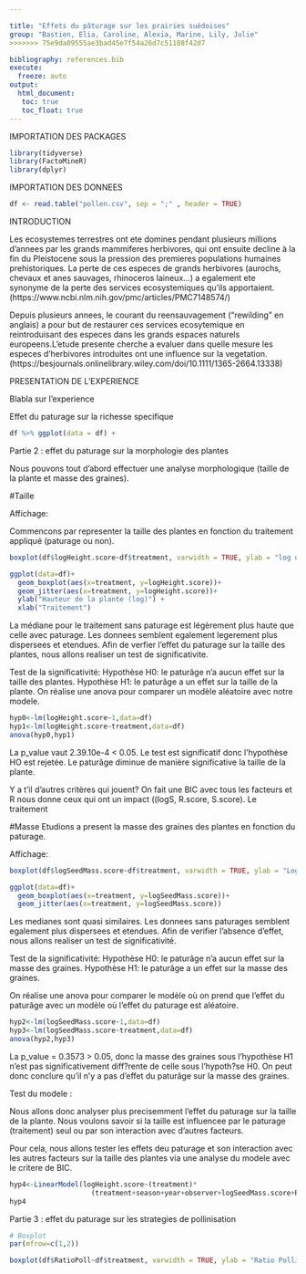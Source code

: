 ```yaml
---

title: "Effets du pâturage sur les prairies suédoises"
group: "Bastien, Elia, Caroline, Alexia, Marine, Lily, Julie" 
>>>>>>> 75e9da09555ae3bad45e7f54a26d7c51188f42d7

bibliography: references.bib
execute: 
  freeze: auto
output: 
  html_document:
   toc: true
   toc_float: true
---
```

IMPORTATION DES PACKAGES

```r
library(tidyverse)
library(FactoMineR)
library(dplyr)
```

IMPORTATION DES DONNEES

```r
df <- read.table("pollen.csv", sep = ";" , header = TRUE)
```

INTRODUCTION 

Les ecosystemes terrestres ont ete domines pendant plusieurs millions d'annees par les grands mammiferes herbivores, qui ont ensuite decline à la fin du Pleistocene sous la pression des premieres populations humaines prehistoriques. La perte de ces especes de grands herbivores (aurochs, chevaux et anes sauvages, rhinoceros laineux...) a egalement ete synonyme de la perte des services ecosystemiques qu'ils apportaient. (https://www.ncbi.nlm.nih.gov/pmc/articles/PMC7148574/)

Depuis plusieurs annees, le courant du reensauvagement ("rewilding" en anglais) a pour but de restaurer ces services ecosytemique en reintroduisant des especes dans les grands espaces naturels europeens.L'etude presente cherche a evaluer dans quelle mesure les especes d'herbivores introduites ont une influence sur la vegetation. (https://besjournals.onlinelibrary.wiley.com/doi/10.1111/1365-2664.13338)


PRESENTATION DE L'EXPERIENCE

Blabla sur l'experience



Effet du paturage sur la richesse specifique
```r
df %>% ggplot(data = df) + 
```


Partie 2 : effet du paturage sur la morphologie des plantes

Nous pouvons tout d'abord effectuer une analyse morphologique (taille de la plante et masse des graines). 

#Taille

Affichage:

Commencons par representer la taille des plantes en fonction du traitement appliqué (paturage ou non). 

```r
boxplot(df$logHeight.score~df$treatment, varwidth = TRUE, ylab = "log de la hauteur de la plante", xlab = "Traitement", col='darkgrey', main = "", title = "effet du paturage sur la hauteur")

ggplot(data=df)+
  geom_boxplot(aes(x=treatment, y=logHeight.score))+
  geom_jitter(aes(x=treatment, y=logHeight.score))+
  ylab("Hauteur de la plante (log)") +
  xlab("Traitement")

```
La médiane pour le traitement sans paturage est légèrement plus haute que celle avec paturage. Les donnees semblent egalement legerement plus dispersees et etendues. 
Afin de verfier l'effet du paturage sur la taille des plantes, nous allons realiser un test de significativite. 
 
Test de la significativité:
Hypothèse H0: le paturâge n'a aucun effet sur la taille des plantes. 
Hypothèse H1: le paturâge a un effet sur la taille de la plante. 
On réalise une anova pour comparer un modèle aléatoire avec notre modele. 

```r
hyp0<-lm(logHeight.score~1,data=df)
hyp1<-lm(logHeight.score~treatment,data=df)
anova(hyp0,hyp1)
```
La p_value vaut 2.39.10e-4 < 0.05. Le test est significatif donc l'hypothèse HO est rejetée. Le paturâge diminue de manière significative la taille de la plante. 

Y a t'il d'autres critères qui jouent? 
On fait une BIC avec tous les facteurs et R nous donne ceux qui ont un impact ((logS, R.score, S.score). 
Le traitement 

#Masse
Etudions a present la masse des graines des plantes en fonction du paturage.

Affichage: 
```r
boxplot(df$logSeedMass.score~df$treatment, varwidth = TRUE, ylab = "LogS", xlab = "Treatment", col='darkgrey', main = "", title = "effet du paturage sur la masse des graines")

ggplot(data=df)+
  geom_boxplot(aes(x=treatment, y=logSeedMass.score))+
  geom_jitter(aes(x=treatment, y=logSeedMass.score))
```
Les medianes sont quasi similaires. Les donnees sans paturages semblent egalement plus dispersees et etendues. Afin de verifier l'absence d'effet, nous allons realiser un test de significativité. 

Test de la significativité:
Hypothèse H0: le paturâge n'a aucun effet sur la masse des graines. 
Hypothèse H1: le paturâge a un effet sur la masse des graines.  

On réalise une anova pour comparer le modèle où on prend que l'effet du paturâge avec un modèle où l'effet du paturage est aléatoire. 

```r
hyp2<-lm(logSeedMass.score~1,data=df)
hyp3<-lm(logSeedMass.score~treatment,data=df)
anova(hyp2,hyp3)
```
La p_value = 0.3573 > 0.05, donc la masse des graines sous l'hypothèse H1 n'est pas significativement diff?rente de celle sous l'hypoth?se H0.
On peut donc conclure qu'il n'y a pas d'effet du paturâge sur la masse des graines.

Test du modele :

Nous allons donc analyser plus precisemment l'effet du paturage sur la taille de la plante. Nous voulons savoir si la taille est influencee par le paturage (traitement) seul ou par son interaction avec d'autres facteurs.

Pour cela, nous allons tester les effets deu paturage et son interaction avec les autres facteurs sur la taille des plantes via une analyse du modele avec le critere de BIC.

```r
hyp4<-LinearModel(logHeight.score~(treatment)*
                    (treatment+season+year+observer+logSeedMass.score+RatioPoll+R.score+C.score+S.score), data=df, selection = "bic")
hyp4

```



Partie 3 : effet du paturage sur les strategies de pollinisation
```r
# Boxplot 
par(mfrow=c(1,2))

boxplot(df$RatioPoll~df$treatment, varwidth = TRUE, ylab = "Ratio Pollinisation", xlab = "Traitement", col='blue', main = "")

```
